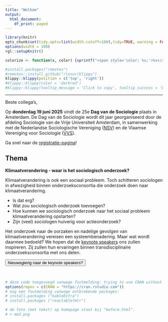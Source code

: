 ```yaml
---
title: "Welkom"
output:
  html_document:
    df_print: paged
---  
```


 <script src="https://kit.fontawesome.com/a076d05399.js" crossorigin="anonymous"></script>
 
<!---
https://stackoverflow.com/questions/30110377/saving-leaflet-output-as-html
--->
  
```r
library(knitr)
opts_chunk$set(tidy.opts=list(width.cutoff=100),tidy=TRUE, warning = FALSE, message = FALSE,comment = "#>", cache=TRUE, class.source=c("test"), class.output=c("test2"), cache.lazy = FALSE)
options(width = 100) 
rgl::setupKnitr()

colorize <- function(x, color) {sprintf("<span style='color: %s;'>%s</span>", color, x) }

```

```r
#install.packages("remotes")
#remotes::install_github("rlesur/klippy")
klippy::klippy(position = c('top', 'right'))
#klippy::klippy(color = 'darkred')
#klippy::klippy(tooltip_message = 'Click to copy', tooltip_success = 'Done')
```

--- 
 
Beste collega's, 

Op **donderdag 19 juni 2025** vindt de 25e **Dag van de Sociologie** plaats in Amsterdam. De Dag van de Sociologie wordt dit jaar georganiseerd door de afdeling Sociologie van de Vrije Universiteit Amsterdam, in samenwerking met de Nederlandse Sociologische Vereniging ([NSV](https://www.sociologie.nl/nsv)) en de Vlaamse Vereniging voor Sociologie ([VVS](http://www.sociologie.be/)).

Ga snel naar de [registratie-pagina](https://dvds2024.nl/registratie)!
  
## Thema 


<script>
function myFunction() {

            var btn = document.getElementById("myButton");
            //to make it fancier
            if (btn.value == "Click to hide code") {
                btn.value = "Read more";
                btn.innerHTML = "Nieuwsgierig naar de keynote speakers?";
            }
            else {
                btn.value = "Click to hide code";
                btn.innerHTML = "Lees minder";
            }
            //this is what you're looking for
            var x = document.getElementById("myDIV");
            if (x.style.display === "none") {
                x.style.display = "block";
            } else {
                x.style.display = "none";
            }
        }
          
</script>


**Klimaatverandering - waar is het sociologisch onderzoek? **


Klimaatverandering is ook een sociaal probleem. Toch schitteren sociologen in afwezigheid binnen onderzoeksconsortia die onderzoek doen naar klimaatverandering.

- Is dat erg?  
- Wat zou sociologisch onderzoek toevoegen?  
- Hoe kunnen we sociologisch onderzoek naar het sociaal probleem klimaatverandering opstarten?  
- Zijn (veel) sociologen huiverig voor actieonderzoek?

Het onderzoek naar de oorzaken en nadelige gevolgen van klimaatverandering vereisen een systeembenadering. Maar wat wordt daarmee bedoeld? We hopen dat de [keynote speakers](https://dvds2024.nl/programma) ons zullen inspireren. Zij zullen hun ervaringen binnen transdisciplinaire onderzoeksconsortia met ons delen. 

<!---
Wil je nog een paper/sessie/workhosp voorstel indienen ga naar de nsv site:

<button onclick="window.location.href='https://www.nsv-sociologie.nl/';">
      NSV
    </button>
--> 


<button class=button1 onclick="myFunction()" id="myButton" value="Click To Open Instructions"> Nieuwsgierig naar de keynote speakers?</button>

<div style="display:none;" id="myDIV"> 
<br> 

<!-- Verdere toelichting op thema en keynote speakers -->


<div style="background-color: #CCCCCC; width: 50%; height: 600px; float:left; margin: auto; padding: 20px; box-sizing: border-box; overflow-y: auto;">  

```r
knitr::include_graphics("IB.jpg")
``` 

[Ingrid Boas]( https://www.wur.nl/en/persons/ingrid-boas.htm) is universitair hoofddocent bij de Environmental Policy Group aan de Wageningen University. In haar onderzoek richt zij zich op milieubeheer, mobiliteit en bestuur. Zo onderzoekt zij de relatie tussen klimaatverandering en menselijke (im)mobiliteit en hoe dit zich op diverse manieren manifesteert in verschillende delen van de wereld.  

In haar keynote, zal ze putten uit resultaten van haar eerdere Veni-onderzoek en lopende Vidi-beurs over klimaatgerelateerde mobiliteit in grensgebieden. Ze besteedt aandacht aan de verschillende manieren hoe klimaatverandering gevolgen heeft voor mobiliteit en hoe de relatie tussen klimaat en mobiliteit geduid wordt, ook op politiek vlak. Vanuit het perspectief van een interdisciplinaire wetenschapper zal ze schetsen waar ze mogelijkheden ziet voor een meer sociologische onderzoeksaanpak op het gebied van klimaatmobiliteitsonderzoek in Nederland en België.
 

</div>  
  
<div style="background-color: #DCDCDC; width: 50%; height: 600px; float:left; margin: auto; padding: 20px; box-sizing: border-box; overflow-y: auto;"> 


```r
knitr::include_graphics("AC.jpeg")
``` 

 [Ann Crabbé](https://www.uantwerpen.be/en/staff/ann-crabbe/) is senior onderzoeker en lid van het Centre of Research on Environmental and Social Change van de Universiteit Antwerpen. Ann heeft een diploma kandidaat in de sociologie (1998), licentiaat in de bestuurswetenschappen (2000) en is doctor in de politieke en sociale wetenschappen (2008). In haar onderwijs en onderzoek pleit ze sterk voor interdisciplinaire samenwerking om de complexiteit van duurzaamheidsproblemen aan te pakken. Samen met biologe Sara Vicca was ze co-editor van het boek 'Van Klimaatverandering naar Systeemverandering'.  
 
In haar keynote zal ze onder andere spreken over het nagenoeg afgeronde project SOLARIS waar ze bij betrokken was. In dit project heeft een multidisciplinaire onderzoeksgroep sociaal-ruimtelijke onrechtvaardigheden als gevolg van klimaatadaptatiebeleid in verschillende landen onderzocht. Ze deelt de lessen die zijn geleerd over de praktijk van multidisciplinair onderzoek naar klimaatverandering en de rol die sociologen hierin  kunnen (en moeten) spelen. 


</div>  




<br>

</div>

<br>


<!--
## Call for Papers

Beste collega’s,

Op maandag 17 juni 2024 vindt de 24e Dag van de Sociologie plaats in Nijmegen. De Dag wordt dit jaar georganiseerd door de afdeling Sociologie van de Radboud Universiteit, in samenwerking met de Nederlandse Sociologische Vereniging (NSV) en de Vlaamse Vereniging voor Sociologie (VVS).

Vanaf heden kan iedereen een abstract voor een paper indienen (max. 250 woorden) via de website van de NSV (klik [hier](https://www.nsv-sociologie.nl/?page_id=3733) om direct naar het indienformulier te gaan). Indien mogelijk, geef een bondige omschrijving van de onderzoeksvragen, theoretisch kader, methoden en (eerste) bevindingen. Bij het indienen kunt u aangeven voor welke sessie uw bijdrage bedoeld is. Er zijn naast algemene sessies ook verschillende thematische sessies waarvan een aantal nog open staan voor abstracts. Papers die niet onmiddellijk binnen een thema passen kunnen worden ingediend voor de ‘open sessie’. Op het inschrijfformulier kunt u aangeven of u wilt presenteren in het Nederlands en/of Engels. De organisatie streeft naar een goede verdeling van Nederlandstalige en Engelstalige sessies. Auteurs kunnen maximaal 1 paper zelf presenteren, maar kunnen wel op meerdere papers op het programma co-auteur zijn.

Het indienen van abstracts is uitgesteld en kan nu tot en met **28 maart 2024**. Na de sluitingsdatum worden de abstracts door de organiserende commissie beoordeeld en ingedeeld. Wanneer uw paper niet in de desgewenste sessie past, proberen we u bij een ander geschikte sessie te plaatsen.

U wordt medio april 2024 op de hoogte gesteld of uw abstract is geaccepteerd en in welke sessie u bent ingedeeld. Alle deelnemers (sprekers, panelvoorzitters, overige belangstellenden) dienen zich vervolgens via de website van de NSV te registreren voor deelname aan de Dag van de Sociologie (dit kan vanaf medio april). Zonder registratie en betaling vooraf is deelname niet mogelijk.

Meer informatie over de Dag van de Sociologie kunt u vinden op [www.dvds2025.nl](https://www.dvds2025.nl).
Als u vragen heeft, kunt u die sturen naar [dvds2025@sociologie.nl](mailto:dvds2025@sociologie.nl).

Voelt u zich vrij deze call te verspreiden onder collega’s en geïnteresseerden. We kijken uit naar uw deelname!

Met vriendelijke groet, het organiserend comité 

Nella Geurts, Bas Hofstra, Klara Raiber, Jochem Tolsma en Ellen Verbakel

----

**Algemene sessies**

-	Bevolking 
-	Burgerschap 
-	Criminaliteit 
-	Cultuur 
-	Discriminatie
-	Etniciteit 
-	Familie
-	Gender 
-	Jeugd 
-	Klimaat 
-	Methode
-	Migratie 
-	Onderwijs 
-	Open sessie
-	Politiek 
-	Seksualiteit 
-	Sociale netwerken
-	Stratificatie / Klasse
-	Stad en stedelijkheid 
-	Theorie 
-	Werk 
-	Zorg / Gezondheid

----

**Thematische sessies** ([klik hier](https://dvds2024.nl/sessies) voor sessie abstracts)

-	Mobilization on Display: Approaches to a Visual Sociology of Social Movements and Political Communication (NL of EN) - (open for submissions)
-	Vluchtelingen in Nederland: hoe vinden zij hun weg in een nieuwe samenleving en welke rol speelt beleid hierin? (NL) - (open for submissions)
-	Mantelzorg in context (NL) - (open for submissions)
-	Sociology of Emotions (NL of EN) - (open for submissions)
-	Prejudice, racism and exclusionary reactions towards ethnic and religious minorities (NL of EN) - (open for submissions)
-	Political Sociology (NL of EN) - (open for submissions)
-	The Low Countries in Comparative Perspective: Results from International Surveys (EN) - (open for submissions)
- Computational Sociology of the Low Countries (NL or EN) - (open for submissions)
-	Ethnic, racial and religious discrimination: experimental designs and methodological innovations (EN)
-	Social Inequalities in International Higher Education (EN)
-	Sociology of Music I: Audiences and Tastes (EN) 
-	Sociology of Music I: Audiences and Gatekeepers (EN)

----

**Roundtables** ([klik hier](https://dvds2025.nl/sessies) voor roundtable abstracts)

-	Bring the mountain to us - sociology for sustainability scientists (EN or NL) - (open for submissions)
-	Collecting ethno-religious minority survey data in times of survey fatigue (EN)

--> 


```r
# deze code toegevoegd vanwege foutmelding: trying to use CRAN without setting a mirror
options(repos = c(CRAN = "https://cran.rstudio.com"))
# nog een foutmelding vanwege ontbrekende packages:
# install.packages ("kableExtra")
# install.packages ("reactablefmtr")

# de foto (met tekst) op homepage staat bij "before.html".
# > mm3.png


```



